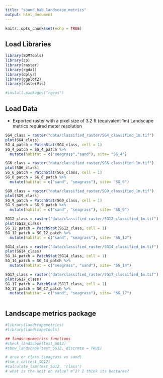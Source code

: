 ```yaml
---
title: "sound_hab_landscape_metrics"
output: html_document
---
```


```r
knitr::opts_chunk$set(echo = TRUE)
```

## Load Libraries

```r
library(SDMTools)
library(sp)
library(raster)
library(rgdal)
library(dplyr)
library(ggplot2)
library(rasterVis)

#install.packages("rgeos")
```

## Load Data

- Exported raster with a pixel size of 3.2 ft (equivalent 1m)
Landscape metrics required meter resolution
```r
SG4_class = raster("data/classified_raster/SG4_classified_1m.tif")
plot(SG4_class)
SG_4_patch = PatchStat(SG4_class, cell = 1)
SG_4_patch = SG_4_patch %>%
  mutate(habitat = c("seagrass","sand"), site= "SG_4")

SG6_class = raster("data/classified_raster/SG6_classified_1m.tif")
plot(SG6_class)
SG_6_patch = PatchStat(SG6_class, cell = 1)
SG_6_patch = SG_6_patch %>%
  mutate(habitat = c("sand", "seagrass"), site= "SG_6")

SG9_class = raster("data/classified_raster/SG9_classified_1m.tif")
plot(SG9_class)
SG_9_patch = PatchStat(SG9_class, cell = 1)
SG_9_patch = SG_9_patch %>%
  mutate(habitat = c("sand", "seagrass"), site= "SG_9")

SG12_class = raster("data/classified_raster/SG12_classified_1m.tif")
plot(SG12_class)
SG_12_patch = PatchStat(SG12_class, cell = 1)
SG_12_patch = SG_12_patch %>%
  mutate(habitat = c("sand", "seagrass"), site= "SG_12")

SG14_class = raster("data/classified_raster/SG14_classified_1m.tif")
plot(SG14_class)
SG_14_patch = PatchStat(SG14_class, cell = 1)
SG_14_patch = SG_14_patch %>%
  mutate(habitat = c("seagrass", "sand"), site= "SG_14")

SG17_class = raster("data/classified_raster/SG17_classified_1m.tif")
plot(SG17_class)
SG_17_patch = PatchStat(SG17_class, cell = 1)
SG_17_patch = SG_17_patch %>%
  mutate(habitat = c("sand", "seagrass"), site= "SG_17")



```

## Landscape metrics package

```r
#library(landscapemetrics)
#library(landscapetools)

## landscapemetrics functions
#check_landscape(test_SG12)
#show_landscape(test_SG12, discrete = TRUE)

# area or class (seagrass vs sand)
#lsm_c_ca(test_SG12)
#calculate_lsm(test_SG12, 'class')
# what is the unit on value? m^2? I think its hectares?
```

